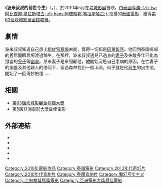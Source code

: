 {{noteTA
|T=zh:記憶前世的人; zh-cn:能召回前世的布米叔叔; zh-tw:波米叔叔的前世今生; zh-hk:波米叔叔的前世今生;
|G1=Show
|1=zh-cn:能召回前世的布米叔叔; zh-tw:波米叔叔的前世今生; zh-hk:波米叔叔的前世今生;
|2=zh-cn:戛纳; zh-tw:坎城; zh-hk:康城;
}}
{{Infobox Film
| name           = 波米叔叔的前世今生
| original_name  = ''ลุงบุญมีระลึกชาติ''
| image          = Uncle Boonmee Who Can Recall His Past Lives.jpg
| caption        = 
| producer       = Simon Field<br />Keith Grifith<br />Charles de Meaux<br />Apichatpong<br />Weerasethakul
| director       = [[阿比查邦·魏拉希沙可|-{zh-tw:阿比查邦·韋拉斯塔古; zh-hans:阿彼察邦·韦拉斯哈古;}-]]
| writer         = [[阿比查邦·魏拉希沙可|-{zh-tw:阿比查邦·韋拉斯塔古; zh-hans:阿彼察邦·韦拉斯哈古;}-]]
| starring       = Thanapat Saisaymar<br />Jenjira Pongpas<br />Sakda Kaewbuadee
| music          = Penguin Villa
| cinematography = Sayombhu Mukdeeprom<br />Yukontorn Mingmongkon<br />Charin Pengpanich
| editing        = Lee Chatametikool
| sec-title      = 
| production_company = Kick the Machine
| distributor    = Kick the Machine
| released       = {{THA}} 2010年6月25日 <br /> {{TW}} 2010年11月26日 <br /> {{HKG}} 2010年11月26日 
| runtime        = 114分鐘
| country        = {{THA}}
| language       = [[泰語|泰語]]
| budget         = 
| gross          = 
| website        = 
| imdb_id        = 
| cn_name        = 能召回前世的布米叔叔
| tw_name        = 波米叔叔的前世今生
| hk_name        = 波米叔叔的前世今生
}}

《'''波米叔叔的前世今生'''》（{{lang-th|ลุงบุญมีระลึกชาติ}}，{{lang-en|Uncle Boonmee Who Can Recall His Past Lives}}），於2010年5月在[[坎城影展|坎城影展]]首映，由[[泰國|泰國]][[導演|導演]][[阿比查邦·魏拉希沙可|-{zh-tw:阿比查邦·韋拉斯塔古; zh-hans:阿彼察邦·韦拉斯哈古;}-]]拍攝的[[泰國電影|泰國電影]]，獲得[[第63屆坎城影展|第63屆坎城影展]][[金棕櫚獎|金棕櫚獎]]。

== 劇情 ==
波米叔叔知道自己患上[[絕症|絕症]][[腎衰竭|腎衰竭]]末期，覺得一切都是[[因果報應|因果報應]]。他回到泰國鄉郊的舊居龍眼農場渡過餘生。在那裡，波米叔叔遇見已過身的[[妻子|妻子]]及失蹤多年已化為猴靈的[[兒子|兒子]]等[[幽靈|幽靈]]。原來妻子是來照顧他，他開始沉思自己患病的原因，在亡妻子的幽靈及其他親人的陪同下，穿過森林找到一個山洞，似乎就是他[[前生|前生]]的出生地，開始了一回奇妙旅程……

== 相關 ==
* [[第63屆坎城影展|第63屆坎城影展]][[金棕櫚獎|金棕櫚大獎]]
* [[2011年亞洲電影大獎|第5屆亞洲電影大獎]]最佳電影

== 外部連結 ==
*{{IMDb title|1588895}}
*{{Mojo title|uncleboonmee}}
*{{Metacritic film|uncle-boonmee-who-can-recall-his-past-lives}}
*{{Rotten Tomatoes|uncle_boonmee}}
*{{douban|4280102}}

{{阿比查邦·韋拉斯塔古}}
{{金棕櫚獎}}
{{亞洲電影大獎最佳電影}}
{{DEFAULTSORT:Uncle Boonmee Who Can Recall His Past Lives}}
[[Category:2010年電影作品|Category:2010年電影作品]]
[[Category:泰語電影|Category:泰語電影]]
[[Category:2010年代奇幻片|Category:2010年代奇幻片]]
[[Category:2010年代喜劇片|Category:2010年代喜劇片]]
[[Category:泰國喜劇片|Category:泰國喜劇片]]
[[Category:魔幻写实主义|Category:魔幻写实主义]]
[[Category:金棕櫚獎獲獎電影|Category:金棕櫚獎獲獎電影]]
[[Category:亞洲電影大獎最佳電影|Category:亞洲電影大獎最佳電影]]